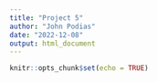 ```yaml
---
title: "Project 5"
author: "John Podias"
date: "2022-12-08"
output: html_document
---
```


```r
knitr::opts_chunk$set(echo = TRUE)
```



```r

```


```r

```

